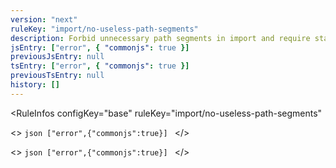 ```yaml
---
version: "next"
ruleKey: "import/no-useless-path-segments"
description: Forbid unnecessary path segments in import and require statements
jsEntry: ["error", { "commonjs": true }]
previousJsEntry: null
tsEntry: ["error", { "commonjs": true }]
previousTsEntry: null
history: []
---
```


<RuleInfos 
  configKey="base" 
  ruleKey="import/no-useless-path-segments" 
>
  <>
    ```json
    ["error",{"commonjs":true}]
    ```
  </>

  <>
    ```json
    ["error",{"commonjs":true}]
    ```
  </>
</RuleInfos>
